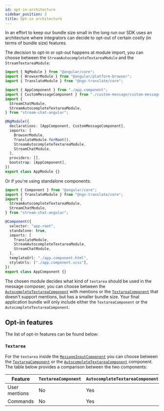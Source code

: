 ```yaml
---
id: opt-in-architecture
sidebar_position: 3
title: Opt-in architecture
---
```


In an effort to keep our bundle size small in the long run our SDK uses an architecture where integrators can decide to opt-out of certain costly (in terms of bundle size) features.

The decision to opt-in or opt-out happens at module import, you can choose between the `StreamAutocompleteTextareaModule` and the `StreamTextareaModule`:

```typescript
import { NgModule } from "@angular/core";
import { BrowserModule } from "@angular/platform-browser";
import { TranslateModule } from "@ngx-translate/core";

import { AppComponent } from "./app.component";
import { CustomMessageComponent } from "./custom-message/custom-message.component";
import {
  StreamChatModule,
  StreamAutocompleteTextareaModule,
} from "stream-chat-angular";

@NgModule({
  declarations: [AppComponent, CustomMessageComponent],
  imports: [
    BrowserModule,
    TranslateModule.forRoot(),
    StreamAutocompleteTextareaModule,
    StreamChatModule,
  ],
  providers: [],
  bootstrap: [AppComponent],
})
export class AppModule {}
```

Or if you're using standalone components:

```typescript showLineNumbers={true} highlightedLines=8
import { Component } from "@angular/core";
import { TranslateModule } from "@ngx-translate/core";
import {
  StreamAutocompleteTextareaModule,
  StreamChatModule,
} from "stream-chat-angular";

@Component({
  selector: "app-root",
  standalone: true,
  imports: [
    TranslateModule,
    StreamAutocompleteTextareaModule,
    StreamChatModule,
  ],
  templateUrl: "./app.component.html",
  styleUrls: ["./app.component.scss"],
})
export class AppComponent {}
```

The chosen module decides what kind of `textarea` should be used in the message composer, you can choose between the [`AutocompleteTextareaComponent`](../components/AutocompleteTextareaComponent.mdx) with mentions or the [`TextareaComponent`](../components/TextareaComponent.mdx) that doesn't support mentions, but has a smaller bundle size. Your final application bundle will only include either the `TextareaComponent` or the `AutocompleteTextareaComponent`.

## Opt-in features

The list of opt-in features can be found below:

### `Textarea`

For the `textarea` inside the [`MessageInputComponent`](../components/MessageInputComponent.mdx) you can choose between the [`TextareaComponent`](../components/TextareaComponent.mdx) or the [`AutocompleteTextareaComponent`](../components/AutocompleteTextareaComponent.mdx) component. The table below provides a comparison between the two components:

| Feature       | `TextareaComponent` | `AutocompleteTextareaComponent` |
| ------------- | ------------------- | ------------------------------- |
| User mentions | No                  | Yes                             |
| Commands      | No                  | Yes                             |
